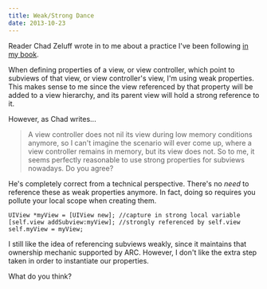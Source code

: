 ```yaml
---
title: Weak/Strong Dance
date: 2013-10-23
---
```



Reader Chad Zeluff wrote in to me about a practice I've been following [in my book](https://leanpub.com/iosfrp).

When defining properties of a view, or view controller, which point to subviews of that view, or view controller's view, I'm using weak properties. This makes sense to me since the view referenced by that property will be added to a view hierarchy, and its parent view will hold a strong reference to it.

However, as Chad writes...

> A view controller does not nil its view during low memory conditions anymore, so I can't imagine the scenario will ever come up, where a view controller remains in memory, but its view does not. So to me, it seems perfectly reasonable to use strong properties for subviews nowadays. Do you agree?

He's completely correct from a technical perspective. There's no _need_ to reference these as weak properties anymore. In fact, doing so requires you pollute your local scope when creating them.

```
UIView *myView = [UIView new]; //capture in strong local variable
[self.view addSubview:myView]; //strongly referenced by self.view
self.myView = myView;
```

I still like the idea of referencing subviews weakly, since it maintains that ownership mechanic supported by ARC. However, I don't like the extra step taken in order to instantiate our properties.

What do you think?


  